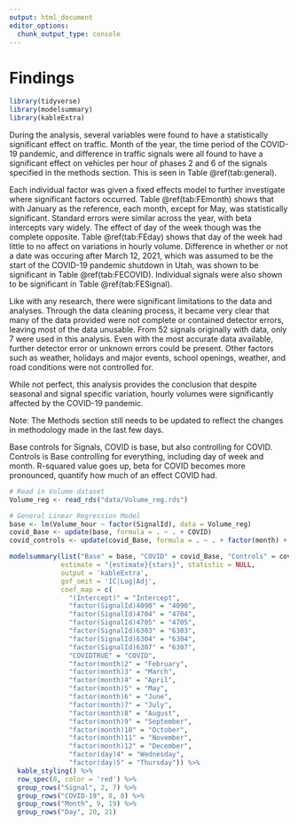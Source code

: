 ```yaml
---
output: html_document
editor_options: 
  chunk_output_type: console
---
```

# Findings
```r
library(tidyverse)
library(modelsummary)
library(kableExtra)
```
During the analysis, several variables were found to have a statistically significant effect on traffic. Month of the year, the time period of the COVID-19 pandemic, and difference in traffic signals were all found to have a significant effect on vehicles per hour of phases 2 and 6 of the signals specified in the methods section. This is seen in Table \@ref(tab:general).

Each individual factor was given a fixed effects model to further investigate where significant factors occurred. Table \@ref(tab:FEmonth) shows that with January as the reference, each month, except for May, was statistically significant. Standard errors were similar across the year, with beta intercepts vary widely. The effect of day of the week though was the complete opposite. Table \@ref(tab:FEday) shows that day of the week had little to no affect on variations in hourly volume. Difference in whether or not a date was occuring after March 12, 2021, which was assumed to be the start of the COVID-19 pandemic shutdown in Utah, was shown to be significant in Table \@ref(tab:FECOVID). Individual signals were also shown to be significant in Table \@ref(tab:FESignal).

Like with any research, there were significant limitations to the data and analyses. Through the data cleaning process, it became very clear that many of the data provided were not complete or contained detector errors, leaving most of the data unusable. From 52 signals originally with data, only 7 were used in this analysis. Even with the most accurate data available, further detector error or unknown errors could be present. Other factors such as weather, holidays and major events, school openings, weather, and road conditions were not controlled for.

While not perfect, this analysis provides the conclusion that despite seasonal and signal specific variation, hourly volumes were significantly affected by the COVID-19 pandemic.

Note: The Methods section still needs to be updated to reflect the changes in methodology made in the last few days.


Base controls for Signals, COVID is base, but also controlling for COVID. Controls is Base controlling for everything, including day of week and month. R-squared value goes up, beta for COVID becomes more pronounced, quantify how much of an effect COVID had.

```r
# Read in Volume dataset
Volume_reg <- read_rds("data/Volume_reg.rds")

# General Linear Regression Model
base <- lm(Volume_hour ~ factor(SignalId), data = Volume_reg)
covid_Base <- update(base, formula = . ~ . + COVID)
covid_controls <- update(covid_Base, formula = . ~ . + factor(month) + factor(day))

```

```r
modelsummary(list("Base" = base, "COVID" = covid_Base, "Controls" = covid_controls),
             estimate = "{estimate}{stars}", statistic = NULL, 
             output = 'kableExtra',
             gof_omit = 'IC|Log|Adj',
             coef_map = c(
               "(Intercept)" = "Intercept",
               "factor(SignalId)4090" = "4090",
               "factor(SignalId)4704" = "4704",
               "factor(SignalId)4705" = "4705",
               "factor(SignalId)6303" = "6303",
               "factor(SignalId)6304" = "6304",
               "factor(SignalId)6307" = "6307",
               "COVIDTRUE" = "COVID",
               "factor(month)2" = "February",
               "factor(month)3" = "March",
               "factor(month)4" = "April",
               "factor(month)5" = "May",
               "factor(month)6" = "June",
               "factor(month)7" = "July",
               "factor(month)8" = "August",
               "factor(month)9" = "September",
               "factor(month)10" = "October",
               "factor(month)11" = "November",
               "factor(month)12" = "December",
               "factor(day)4" = "Wednesday",
               "factor(day)5" = "Thursday")) %>%
  kable_styling() %>%
  row_spec(8, color = 'red') %>%
  group_rows("Signal", 2, 7) %>%
  group_rows("COVID-19", 8, 8) %>%
  group_rows("Month", 9, 19) %>%
  group_rows("Day", 20, 21)
```

